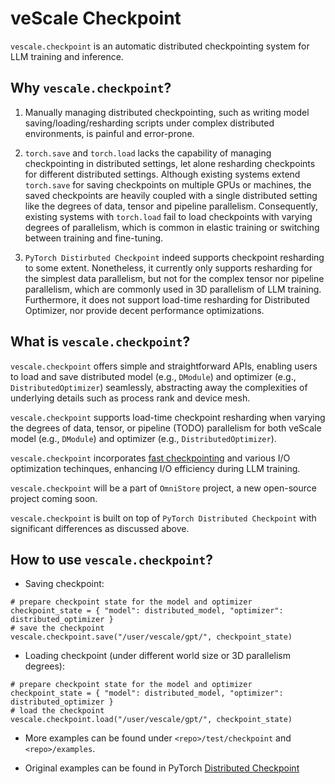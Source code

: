 # veScale Checkpoint

`vescale.checkpoint` is an automatic distributed checkpointing system for LLM training and inference.

## Why `vescale.checkpoint`?

1. Manually managing distributed checkpointing, such as writing model saving/loading/resharding scripts under complex distributed environments, is painful and error-prone.

2. `torch.save` and `torch.load` lacks the capability of managing checkpointing in distributed settings, let alone resharding checkpoints for different distributed settings. 
Although existing systems extend `torch.save` for saving checkpoints on multiple GPUs or machines, the saved checkpoints are heavily coupled with a single distributed setting like the degrees of data, tensor and pipeline parallelism. Consequently, existing systems with `torch.load` fail to load checkpoints with varying degrees of parallelism, which is common in elastic training or switching between training and fine-tuning.

3. `PyTorch Distirbuted Checkpoint` indeed supports checkpoint resharding to some extent. Nonetheless, it currently only supports resharding for the simplest data parallelism, but not for the complex tensor nor pipeline parallelism, which are commonly used in 3D parallelism of LLM training. Furthermore, it does not support load-time resharding for Distributed Optimizer, nor provide decent performance optimizations.

## What is `vescale.checkpoint`?

`vescale.checkpoint` offers simple and straightforward APIs,
enabling users to load and save distributed model (e.g., `DModule`) and optimizer (e.g., `DistributedOptimizer`) seamlessly, 
abstracting away the complexities of underlying details such as process rank and device mesh.  

`vescale.checkpoint` supports load-time checkpoint resharding when varying the degrees of data, tensor, or pipeline (TODO) parallelism for both veScale model (e.g., `DModule`) and optimizer (e.g., `DistributedOptimizer`).  

`vescale.checkpoint` incorporates [fast checkpointing](https://arxiv.org/abs/2402.15627) and various I/O optimization techinques, enhancing I/O efficiency during LLM training.  

`vescale.checkpoint` will be a part of `OmniStore` project, a new open-source project coming soon.

`vescale.checkpoint` is built on top of `PyTorch Distributed Checkpoint` with significant differences as discussed above.

## How to use `vescale.checkpoint`?

- Saving checkpoint: 

```
# prepare checkpoint state for the model and optimizer
checkpoint_state = { "model": distributed_model, "optimizer": distributed_optimizer }
# save the checkpoint
vescale.checkpoint.save("/user/vescale/gpt/", checkpoint_state)
```
- Loading checkpoint (under different world size or 3D parallelism degrees):
```
# prepare checkpoint state for the model and optimizer
checkpoint_state = { "model": distributed_model, "optimizer": distributed_optimizer }
# load the checkpoint
vescale.checkpoint.load("/user/vescale/gpt/", checkpoint_state)
```

- More examples can be found under `<repo>/test/checkpoint` and `<repo>/examples`.

- Original examples can be found in PyTorch [Distributed Checkpoint](https://github.com/pytorch/pytorch/tree/main/torch/distributed/checkpoint)